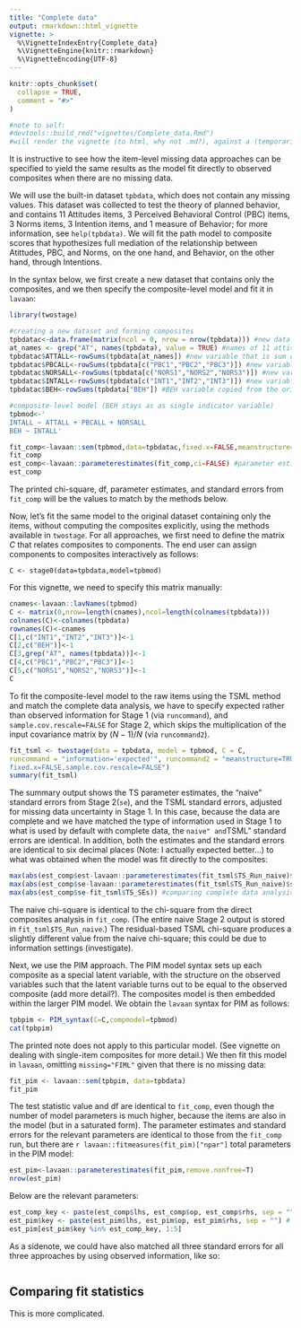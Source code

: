 ```yaml
---
title: "Complete data"
output: rmarkdown::html_vignette
vignette: >
  %\VignetteIndexEntry{Complete_data}
  %\VignetteEngine{knitr::rmarkdown}
  %\VignetteEncoding{UTF-8}
---
```


```r
knitr::opts_chunk$set(
  collapse = TRUE,
  comment = "#>"
)

#note to self: 
#devtools::build_rmd("vignettes/Complete_data.Rmd") 
#will render the vignette (to html, why not .md?), against a (temporarily installed) version of pkg

```

It is instructive to see how the item-level missing data approaches can be specified to yield the same results as the model fit directly to observed composites when there are no missing data. 

We will use the built-in dataset `tpbdata`, which does not contain any missing values. This dataset was collected to test the theory of planned behavior, and contains 11 Attitudes items, 3 Perceived Behavioral Control (PBC) items, 3 Norms items, 3 Intention items, and 1 measure of Behavior; for more information, see `help(tpbdata)`. We will fit the path model to composite scores that hypothesizes full mediation of the relationship between Atittudes, PBC, and Norms, on the one hand, and Behavior, on the other hand, through Intentions. 

In the syntax below, we first create a new dataset that contains only the composites, and we then specify the composite-level model and fit it in `lavaan`: 

```r
library(twostage)

#creating a new dataset and forming composites 
tpbdatac<-data.frame(matrix(ncol = 0, nrow = nrow(tpbdata))) #new data frame
at_names <- grep("AT", names(tpbdata), value = TRUE) #names of 11 attitude items
tpbdatac$ATTALL<-rowSums(tpbdata[at_names]) #new variable that is sum of 11 attitude items
tpbdatac$PBCALL<-rowSums(tpbdata[c("PBC1","PBC2","PBC3")]) #new variable that is sum of 3 PBC items
tpbdatac$NORSALL<-rowSums(tpbdata[c("NORS1","NORS2","NORS3")]) #new variable that is sum of 3 NORS items
tpbdatac$INTALL<-rowSums(tpbdata[c("INT1","INT2","INT3")]) #new variable that is sum of 3 INT items
tpbdatac$BEH<-rowSums(tpbdata["BEH"]) #BEH variable copied from the original dataset

#composite-level model (BEH stays as as single indicator variable)
tpbmod<-'
INTALL ~ ATTALL + PBCALL + NORSALL
BEH ~ INTALL'

fit_comp<-lavaan::sem(tpbmod,data=tpbdatac,fixed.x=FALSE,meanstructure=TRUE)
fit_comp
est_comp<-lavaan::parameterestimates(fit_comp,ci=FALSE) #parameter estimates
est_comp
```

The printed chi-square, df, parameter estimates, and standard errors from `fit_comp` will be the values to match by the methods below. 

Now, let's fit the same model to the original dataset containing only the items, without computing the composites explicitly, using the methods available in `twostage`. For all approaches, we first need to define the matrix $C$ that relates composites to components. The end user can assign components to composites interactively as follows:

``` 
C <- stage0(data=tpbdata,model=tpbmod)
```
For this vignette, we need to specify this matrix manually: 

```r
cnames<-lavaan::lavNames(tpbmod)
C <- matrix(0,nrow=length(cnames),ncol=length(colnames(tpbdata)))
colnames(C)<-colnames(tpbdata)
rownames(C)<-cnames
C[1,c("INT1","INT2","INT3")]<-1
C[2,c("BEH")]<-1
C[3,grep("AT", names(tpbdata))]<-1
C[4,c("PBC1","PBC2","PBC3")]<-1
C[5,c("NORS1","NORS2","NORS3")]<-1
C
```

To fit the composite-level model to the raw items using the TSML method and match the complete data analysis, we have to specify expected rather than observed information for Stage 1 (via `runcommand`), and `sample.cov.rescale=FALSE` for Stage 2, which skips the multiplication of the input covariance matrix by $(N-1)/N$ (via `runcommand2`).   

```r
fit_tsml <- twostage(data = tpbdata, model = tpbmod, C = C,
runcommand = "information='expected'", runcommand2 = "meanstructure=TRUE,
fixed.x=FALSE,sample.cov.rescale=FALSE")
summary(fit_tsml)
```
The summary output shows the TS parameter estimates, the "naive" standard errors from Stage 2(`se`), and the TSML standard errors, adjusted for missing data uncertainty in Stage 1. In this case, because the data are complete and we have matched the type of information used in Stage 1 to what is used by default with complete data, the ``naive" and ``TSML" standard errors are identical. In addition, both the estimates and the standard errors are identical to six decimal places (Note: I actually expected better...) to what was obtained when the model was fit directly to the composites:

```r
max(abs(est_comp$est-lavaan::parameterestimates(fit_tsml$TS_Run_naive)$est)) #comparing estimates
max(abs(est_comp$se-lavaan::parameterestimates(fit_tsml$TS_Run_naive)$se)) #comparing complete data analysis and naive SEs from TSML
max(abs(est_comp$se-fit_tsml$TS_SEs)) #comparing complete data analysis and TSML SEs 
```

The naive chi-square is identical to the chi-square from the direct composites analysis in `fit_comp`. (The entire naive Stage 2 output is stored in `fit_tsml$TS_Run_naive`.) The residual-based TSML chi-square produces a slightly different value from the naive chi-square; this could be due to information settings (investigate).  


Next, we use the PIM approach. The PIM model syntax sets up each composite as a special latent variable, with the structure on the observed variables such that the latent variable turns out to be equal to the observed composite (add more detail?). The composites model is then embedded within the larger PIM model. We obtain the `lavaan` syntax for PIM as follows: 
```r
tpbpim <- PIM_syntax(C=C,compmodel=tpbmod)
cat(tpbpim)
```

The printed note does not apply to this particular model. (See vignette on dealing with single-item composites for more detail.) We then fit this model in `lavaan`, omitting `missing="FIML"` given that there is no missing data:

```r
fit_pim <- lavaan::sem(tpbpim, data=tpbdata)
fit_pim
```
The test statistic value and df are identical to `fit_comp`, even though the number of model parameters is much higher, because the items are also in the model (but in a saturated form).  The parameter estimates and standard errors for the relevant parameters are identical to those from the `fit_comp` run, but there are `r lavaan::fitmeasures(fit_pim)["npar"]` total parameters in the PIM model: 

```r
est_pim<-lavaan::parameterestimates(fit_pim,remove.nonfree=T)
nrow(est_pim)
```

Below are the relevant parameters: 
```r
est_comp_key <- paste(est_comp$lhs, est_comp$op, est_comp$rhs, sep = "") # parameter identifier
est_pim$key <- paste(est_pim$lhs, est_pim$op, est_pim$rhs, sep = "") # parameter identifier
est_pim[est_pim$key %in% est_comp_key, 1:5]

```

As a sidenote, we could have also matched all three standard errors for all three approaches by using observed information, like so:
```r

```


## Comparing fit statistics

This is more complicated. 

